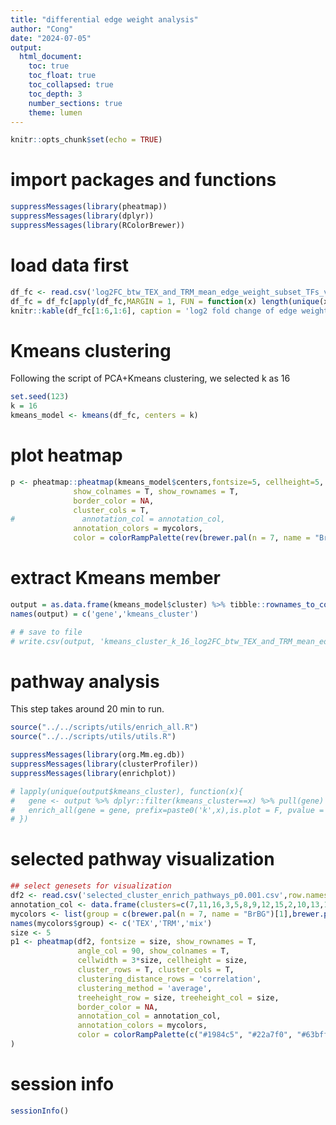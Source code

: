 ```yaml
---
title: "differential edge weight analysis"
author: "Cong"
date: "2024-07-05"
output: 
  html_document:
    toc: true
    toc_float: true
    toc_collapsed: true
    toc_depth: 3
    number_sections: true
    theme: lumen
---
```


```r
knitr::opts_chunk$set(echo = TRUE)
```

# import packages and functions
```r
suppressMessages(library(pheatmap))
suppressMessages(library(dplyr))
suppressMessages(library(RColorBrewer))

```

# load data first
```r
df_fc <- read.csv('log2FC_btw_TEX_and_TRM_mean_edge_weight_subset_TFs_v2_top500_genes.csv', row.names = 1)
df_fc = df_fc[apply(df_fc,MARGIN = 1, FUN = function(x) length(unique(x)) > 1),apply(df_fc,MARGIN = 2, FUN = function(x) length(unique(x)) > 1)] # filter out rows and columns with all zeros
knitr::kable(df_fc[1:6,1:6], caption = 'log2 fold change of edge weight betweeen TEXterm and TRM') %>% kableExtra::kable_styling(latex_options = 'scale_down') 

```

# Kmeans clustering
Following the script of PCA+Kmeans clustering, we selected k as 16
```r
set.seed(123)
k = 16
kmeans_model <- kmeans(df_fc, centers = k)
```

# plot heatmap
```r
p <- pheatmap::pheatmap(kmeans_model$centers,fontsize=5, cellheight=5, cellwidth=5,
              show_colnames = T, show_rownames = T, 
              border_color = NA,
              cluster_cols = T,
#               annotation_col = annotation_col, 
              annotation_colors = mycolors,
              color = colorRampPalette(rev(brewer.pal(n = 7, name = "BrBG")))(20))
```

# extract Kmeans member
```r
output = as.data.frame(kmeans_model$cluster) %>% tibble::rownames_to_column('gene')
names(output) = c('gene','kmeans_cluster')

# # save to file
# write.csv(output, 'kmeans_cluster_k_16_log2FC_btw_TEX_and_TRM_mean_edge_weight_top500_subset_TFs_v2_v2_ordered_by_group.csv') 
```

# pathway analysis
This step takes around 20 min to run.
```r
source("../../scripts/utils/enrich_all.R")
source("../../scripts/utils/utils.R")

suppressMessages(library(org.Mm.eg.db))
suppressMessages(library(clusterProfiler))
suppressMessages(library(enrichplot))

# lapply(unique(output$kmeans_cluster), function(x){
#   gene <- output %>% dplyr::filter(kmeans_cluster==x) %>% pull(gene) %>% firstup()
#   enrich_all(gene = gene, prefix=paste0('k',x),is.plot = F, pvalue = 0.1)
# })

```


# selected pathway visualization

```r
## select genesets for visualization
df2 <- read.csv('selected_cluster_enrich_pathways_p0.001.csv',row.names = 1, check.names = F)
annotation_col <- data.frame(clusters=c(7,11,16,3,5,8,9,12,15,2,10,13,1,14,4,6), group=c(rep('TEX',5), rep('TRM',3), rep('mix',8))) %>% tibble::column_to_rownames('clusters')
mycolors <- list(group = c(brewer.pal(n = 7, name = "BrBG")[1],brewer.pal(n = 7, name = "BrBG")[7],'#808080'))
names(mycolors$group) <- c('TEX','TRM','mix')
size <- 5
p1 <- pheatmap(df2, fontsize = size, show_rownames = T,
               angle_col = 90, show_colnames = T,
               cellwidth = 3*size, cellheight = size,
               cluster_rows = T, cluster_cols = T,
               clustering_distance_rows = 'correlation',
               clustering_method = 'average',
               treeheight_row = size, treeheight_col = size,
               border_color = NA,
               annotation_col = annotation_col,
               annotation_colors = mycolors,
               color = colorRampPalette(c("#1984c5", "#22a7f0", "#63bff0", "#a7d5ed", "#e2e2e2", "#e1a692", "#de6e56", "#e14b31", "#c23728"))(50)
)

```


# session info
```r
sessionInfo()
```

